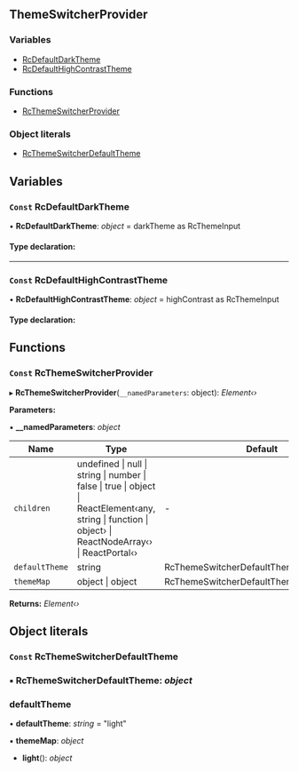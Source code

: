 <!-- This file generate automatically, should not modify that directly -->


<Meta title="API Reference/theme/ThemeSwitcherProvider" />

## ThemeSwitcherProvider

### Variables

- [RcDefaultDarkTheme](#const-rcdefaultdarktheme)
- [RcDefaultHighContrastTheme](#const-rcdefaulthighcontrasttheme)

### Functions

- [RcThemeSwitcherProvider](#const-rcthemeswitcherprovider)

### Object literals

- [RcThemeSwitcherDefaultTheme](#const-rcthemeswitcherdefaulttheme)

## Variables

### `Const` RcDefaultDarkTheme

• **RcDefaultDarkTheme**: _object_ = darkTheme as RcThemeInput

#### Type declaration:

---

### `Const` RcDefaultHighContrastTheme

• **RcDefaultHighContrastTheme**: _object_ = highContrast as RcThemeInput

#### Type declaration:

## Functions

### `Const` RcThemeSwitcherProvider

▸ **RcThemeSwitcherProvider**(`__namedParameters`: object): _Element‹›_

**Parameters:**

▪ **\_\_namedParameters**: _object_

| Name           | Type                                                                                                                                                                                                 | Default                                  |
| -------------- | ---------------------------------------------------------------------------------------------------------------------------------------------------------------------------------------------------- | ---------------------------------------- |
| `children`     | undefined &#124; null &#124; string &#124; number &#124; false &#124; true &#124; object &#124; ReactElement‹any, string &#124; function &#124; object› &#124; ReactNodeArray‹› &#124; ReactPortal‹› | -                                        |
| `defaultTheme` | string                                                                                                                                                                                               | RcThemeSwitcherDefaultTheme.defaultTheme |
| `themeMap`     | object &#124; object                                                                                                                                                                                 | RcThemeSwitcherDefaultTheme.themeMap     |

**Returns:** _Element‹›_

## Object literals

### `Const` RcThemeSwitcherDefaultTheme

### ▪ **RcThemeSwitcherDefaultTheme**: _object_

### defaultTheme

• **defaultTheme**: _string_ = "light"

▪ **themeMap**: _object_

- **light**(): _object_
